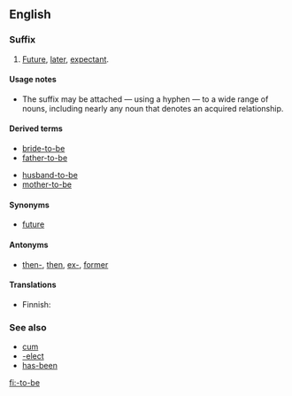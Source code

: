 ==English==

===Suffix===
{{en-suffix|head=-[[to]]-[[be]]}}

# [[future|Future]], [[later]], [[expectant]].

====Usage notes====
* The suffix {{m|en||-to-be}} may be attached — using a hyphen — to a wide range of nouns, including nearly any noun that denotes an acquired relationship.

====Derived terms====
{{der-top}}
* [[bride-to-be]]
* [[father-to-be]]
{{der-mid}}
* [[husband-to-be]]
* [[mother-to-be]]
{{der-bottom}}

====Synonyms====
* {{sense|future, later, expectant}} [[future]]

====Antonyms====
* {{sense|future, later, expectant}} [[then-]], [[then]], [[ex-]], [[former]]

====Translations====
{{trans-top|future, later, expectant}}
* Finnish: {{t+|fi|tuleva}}
{{trans-mid}}
{{trans-bottom}}

===See also===
* [[cum]]
* [[-elect]]
* [[has-been]]

[[fi:-to-be]]